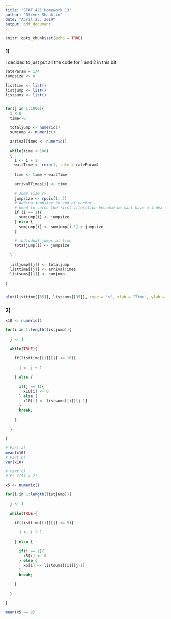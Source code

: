 ---
title: "STAT 421 Homework 13"
author: "Oliver Shanklin"
date: "April 25, 2019"
output: pdf_document
---

```{r setup, include=FALSE}
knitr::opts_chunk$set(echo = TRUE)
```

### 1)

I decided to just put all the code for 1 and 2 in this bit.

```{r}
rateParam = 1/4
jumpsize <- 0

listtime <- list()
listjump <- list()
listsums <- list()


for(j in 1:1000){
  i <-0
  time<-0
  
  totaljump <- numeric()
  sumjump <- numeric()

  arrivalTimes <- numeric() 
  
  while(time < 100)
  {
    i <- i + 1
    waitTime <- rexp(1, rate = rateParam)
  
    time <- time + waitTime
  
    arrivalTimes[i] <- time
  
    # Jump size rv
    jumpsize <- rpois(1, 2)
    # Adding jumpsize to end of vector 
    # need to catch the first itteration because we cant have a index of 0
    if (i == 1){
      sumjump[i] <- jumpsize
    } else {
      sumjump[i] <- sumjump[i-1] + jumpsize
    }
    
    # indivdual jumps at time
    totaljump[i] <- jumpsize
  
  }
  
  listjump[[j]] <- totaljump
  listtime[[j]] <- arrivalTimes
  listsums[[j]] <- sumjump
  
}


plot(listtime[[35]], listsums[[35]], type = "s", xlab = "Time", ylab = "Total Arrivals")

```

### 2)

```{r}
x10 <- numeric()

for(i in 1:length(listjump)){
  
  j <- 1
  
  while(TRUE){
    
    if(listtime[[i]][j] <= 10){
      
      j <- j + 1
      
    } else {
      
      if(j == 1){
        x10[i] <- 0
      } else {
        x10[i] <- listsums[[i]][j-1]
      }
      break;
      
    } 
    
  }
  
}

# Part a)
mean(x10)
# Part b)
var(x10)

# Part c)
# P( X(5) = 2)

x5 <- numeric()

for(i in 1:length(listjump)){
  
  j <- 1
  
  while(TRUE){
    
    if(listtime[[i]][j] <= 5){
      
      j <- j + 1
      
    } else {
      
      if(j == 1){
        x5[i] <- 0
      } else {
        x5[i] <- listsums[[i]][j-1]
      }
      break;
      
    } 
    
  }
  
}

mean(x5 == 2)

```




